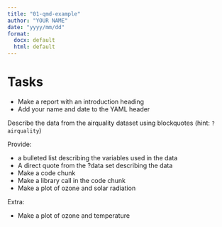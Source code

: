```yaml
---
title: "01-qmd-example"
author: "YOUR NAME"
date: "yyyy/mm/dd"
format: 
  docx: default
  html: default
---
```


# Tasks

- Make a report with an introduction heading
- Add your name and date to the YAML header

Describe the data from the airquality dataset using blockquotes (hint: `?airquality`)

Provide:

- a bulleted list describing the variables used in the data
- A direct quote from the ?data set describing the data
- Make a code chunk
- Make a library call in the code chunk
- Make a plot of ozone and solar radiation

Extra: 

- Make a plot of ozone and temperature

